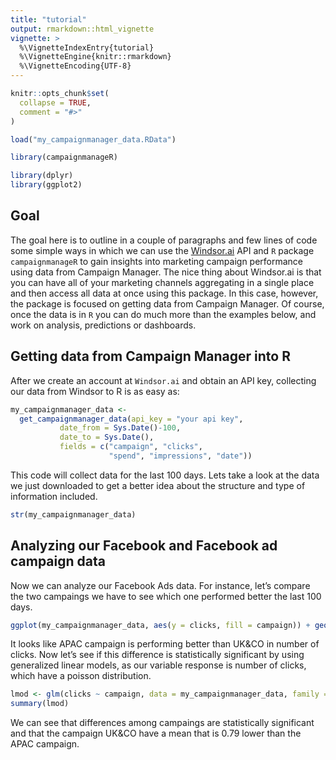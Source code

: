 ---
title: "tutorial"
output: rmarkdown::html_vignette
vignette: >
  %\VignetteIndexEntry{tutorial}
  %\VignetteEngine{knitr::rmarkdown}
  %\VignetteEncoding{UTF-8}
---

```{r, include = FALSE}
knitr::opts_chunk$set(
  collapse = TRUE,
  comment = "#>"
)

load("my_campaignmanager_data.RData")
```

```{r setup}
library(campaignmanageR)

library(dplyr)
library(ggplot2)
```


## Goal

The goal here is to outline in a couple of paragraphs and few lines of code some simple ways in which we can use the [Windsor.ai](https://windsor.ai/) API and `R` package `campaignmanageR` to gain insights into marketing campaign performance using data from Campaign Manager. The nice thing about Windsor.ai is that you can have all of your marketing channels aggregating in a single place and then access all data at once using this package. In this case, however, the package is focused on getting data from Campaign Manager. Of course, once the data is in `R` you can do much more than the examples below, and work on analysis, predictions or dashboards.

## Getting data from Campaign Manager into R

After we create an account at  `Windsor.ai`  and obtain an API key, collecting our data from Windsor to R is as easy as:


```{r, eval = FALSE}

my_campaignmanager_data <-
  get_campaignmanager_data(api_key = "your api key",
           date_from = Sys.Date()-100,
           date_to = Sys.Date(),
           fields = c("campaign", "clicks",
                      "spend", "impressions", "date")) 
```

This code will collect data for the last 100 days. Lets take a look at the data we just downloaded to get a better idea about the structure and type of information included. 

```{r}
str(my_campaignmanager_data)
```

## Analyzing our Facebook  and Facebook ad campaign data 

Now we can analyze our Facebook Ads data. For instance, let's compare the two campaings we have to see which one performed better the last 100 days. 

```{r}
ggplot(my_campaignmanager_data, aes(y = clicks, fill = campaign)) + geom_boxplot()
```

It looks like APAC campaign is performing better than  UK&CO in number of clicks. Now let's see if this difference is statistically significant by using generalized linear models, as our variable response is number of clicks, which have a poisson distribution.

```{r}
lmod <- glm(clicks ~ campaign, data = my_campaignmanager_data, family = "poisson")
summary(lmod)
```

We can see that differences among campaings are statistically significant and that the campaign UK&CO have a mean that is 0.79 lower than the APAC campaign.
